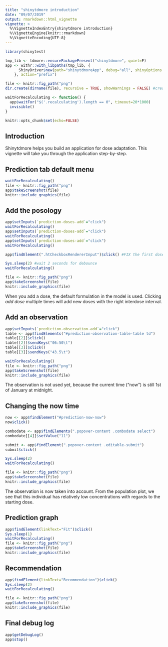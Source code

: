 ---
title: "shinytdmore introduction"
date: "09/07/2019"
output: rmarkdown::html_vignette
vignette: >
  %\VignetteIndexEntry{shinytdmore introduction}
  %\VignetteEngine{knitr::rmarkdown}
  %\VignetteEncoding{UTF-8}
---
```{r setup, echo=FALSE}
library(shinytest)

tmp_lib <- tdmore::ensurePackagePresent("shinytdmore", quiet=F)
app <- withr::with_libpaths(tmp_lib, {
      ShinyDriver$new(path="shinytdmoreApp", debug="all", shinyOptions = list(test.mode=TRUE), loadTimeout=30*1000)
    }, action="prefix")

file <- knitr::fig_path("png")
dir.create(dirname(file), recursive = TRUE, showWarnings = FALSE) #create dir if not exists yet

waitForRecalculating <- function() {
  app$waitFor("$('.recalculating').length == 0", timeout=20*1000)
  invisible()
}

knitr::opts_chunk$set(echo=FALSE)
```

## Introduction
Shinytdmore helps you build an application for dose adaptation. This vignette will take you through the application step-by-step.

## Prediction tab default menu
```{r}
waitForRecalculating()
file <- knitr::fig_path("png")
app$takeScreenshot(file)
knitr::include_graphics(file)
```


## Add the posology
```{r}
app$setInputs(`prediction-doses-add`="click")
waitForRecalculating()
app$setInputs(`prediction-doses-add`="click")
waitForRecalculating()
app$setInputs(`prediction-doses-add`="click")
waitForRecalculating()

app$findElement(".htCheckboxRendererInput")$click() #FIX the first dose

Sys.sleep(2) #wait 2 seconds for debounce
waitForRecalculating()

file <- knitr::fig_path("png")
app$takeScreenshot(file)
knitr::include_graphics(file)
```
When you add a dose, the default formulation in the model is used. Clicking *add dose* multiple times will add new doses with the right interdose interval.

## Add an observation
```{r}
app$setInputs(`prediction-observation-add`="click")
table <- app$findElements("#prediction-observation-table-table td")
table[[2]]$click()
table[[2]]$sendKeys("06:50\t")
table[[3]]$click()
table[[3]]$sendKeys("43.5\t")

waitForRecalculating()
file <- knitr::fig_path("png")
app$takeScreenshot(file)
knitr::include_graphics(file)
```

The observation is not used yet, because the current time ("now") is still 1st of January at midnight.

## Changing the now time
```{r}
now <- app$findElement("#prediction-now-now")
now$click()

combodate <- app$findElements(".popover-content .combodate select")
combodate[[4]]$setValue("11")

submit <- app$findElement(".popover-content .editable-submit")
submit$click()

Sys.sleep(2)
waitForRecalculating()

file <- knitr::fig_path("png")
app$takeScreenshot(file)
knitr::include_graphics(file)
```

The observation is now taken into account. From the population plot, we see that this individual has relatively low concentrations with regards to the starting dose.

## Prediction graph
```{r}
app$findElement(linkText="Fit")$click()
Sys.sleep(1)
waitForRecalculating()
file <- knitr::fig_path("png")
app$takeScreenshot(file)
knitr::include_graphics(file)
```

## Recommendation
```{r}
app$findElement(linkText="Recommendation")$click()
Sys.sleep(2)
waitForRecalculating()

file <- knitr::fig_path("png")
app$takeScreenshot(file)
knitr::include_graphics(file)
```


## Final debug log
```{r}
app$getDebugLog()
app$stop()
```